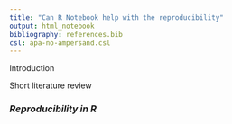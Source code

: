 ```yaml
---
title: "Can R Notebook help with the reproducibility"
output: html_notebook
bibliography: references.bib
csl: apa-no-ampersand.csl
---
```


Introduction

Short literature review

### ***Reproducibility in R***



